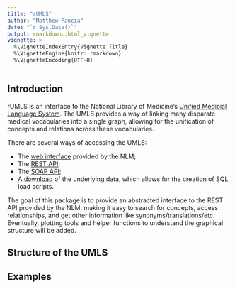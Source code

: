 ```yaml
---
title: "rUMLS"
author: "Matthew Pancia"
date: "`r Sys.Date()`"
output: rmarkdown::html_vignette
vignette: >
  %\VignetteIndexEntry{Vignette Title}
  %\VignetteEngine{knitr::rmarkdown}
  %\VignetteEncoding{UTF-8}
---
```

## Introduction 

rUMLS is an interface to the National Library of Medicine's [Unified Medicial Language System](https://www.nlm.nih.gov/research/umls/). The UMLS provides a way of linking many disparate medical vocabularies into a single graph, allowing for the unification of concepts and relations across these vocabularies. 

There are several ways of accessing the UMLS: 

* The [web interface](https://uts.nlm.nih.gov/home.html) provided by the NLM;
* The [REST API](https://documentation.uts.nlm.nih.gov/rest/home.html);
* The [SOAP API](https://documentation.uts.nlm.nih.gov/soap/home.html);
* A [download](https://www.nlm.nih.gov/research/umls/licensedcontent/downloads.html) of the underlying data, which allows for the creation of SQL load scripts.

The goal of this package is to provide an abstracted interface to the REST API provided by the NLM, making it easy to search for concepts, access relationships, and get other information like synonyms/translations/etc. Eventually, plotting tools and helper functions to understand the graphical structure will be added. 

## Structure of the UMLS

## Examples
